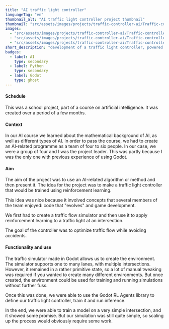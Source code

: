 ```yaml
---
title: "AI traffic light controller"
languageTag: "en"
thumbnail_alt: "AI traffic light controller project thumbnail"
thumbnail: "src/assets/images/projects/traffic-controller-ai/Traffic-controller-AI-single.png"
images:
  - "src/assets/images/projects/traffic-controller-ai/Traffic-controller-AI-single.png"
  - "src/assets/images/projects/traffic-controller-ai/Traffic-controller-AI-multiple.png"
  - "src/assets/images/projects/traffic-controller-ai/Traffic-controller-AI-training-stats.png"
short_description: "development of a traffic light controller, powered by AI, in order to optimize road traffic flow. Made using reinforcement learning inside an environnement created using Godot."
badges:
  - label: AI
    type: secondary
  - label: Python
    type: secondary
  - label: Godot
    type: ghost
---
```

#### Schedule
This was a school project, part of a course on artificial intelligence. It was created over a period of a few months.

#### Context
In our AI course we learned about the mathematical background of AI, as well as different types of AI. In order to pass the course, we had to create an AI-related programme as a team of four to six people.
In our case, we were a group of four and I was the project leader. This was partly because I was the only one with previous experience of using Godot.

#### Aim
The aim of the project was to use an AI-related algorithm or method and then present it. The idea for the project was to make a traffic light controller that would be trained using reinforcement learning.

This idea was nice because it involved concepts that several members of the team enjoyed: code that "evolves" and game development.

We first had to create a traffic flow simulator and then use it to apply reinforcement learning to a traffic light at an intersection.

The goal of the controller was to optimize traffic flow while avoiding accidents.

#### Functionality and use
The traffic simulator made in Godot allows us to create the environment. The simulator supports one to many lanes, with multiple intersections. However, it remained in a rather primitive state, so a lot of manual tweaking was required if you wanted to create many different environments. But once created, the environment could be used for training and running simulations without further fuss.

Once this was done, we were able to use the Godot RL Agents library to define our traffic light controller, train it and run inference.

In the end, we were able to train a model on a very simple intersection, and it showed some promise. But our simulation was still quite simple, so scaling up the process would obviously require some work.